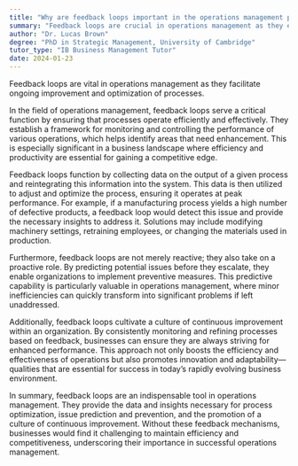 ```yaml
---
title: "Why are feedback loops important in the operations management process?"
summary: "Feedback loops are crucial in operations management as they enable continuous improvement and optimisation of processes."
author: "Dr. Lucas Brown"
degree: "PhD in Strategic Management, University of Cambridge"
tutor_type: "IB Business Management Tutor"
date: 2024-01-23
---
```


Feedback loops are vital in operations management as they facilitate ongoing improvement and optimization of processes.

In the field of operations management, feedback loops serve a critical function by ensuring that processes operate efficiently and effectively. They establish a framework for monitoring and controlling the performance of various operations, which helps identify areas that need enhancement. This is especially significant in a business landscape where efficiency and productivity are essential for gaining a competitive edge.

Feedback loops function by collecting data on the output of a given process and reintegrating this information into the system. This data is then utilized to adjust and optimize the process, ensuring it operates at peak performance. For example, if a manufacturing process yields a high number of defective products, a feedback loop would detect this issue and provide the necessary insights to address it. Solutions may include modifying machinery settings, retraining employees, or changing the materials used in production.

Furthermore, feedback loops are not merely reactive; they also take on a proactive role. By predicting potential issues before they escalate, they enable organizations to implement preventive measures. This predictive capability is particularly valuable in operations management, where minor inefficiencies can quickly transform into significant problems if left unaddressed.

Additionally, feedback loops cultivate a culture of continuous improvement within an organization. By consistently monitoring and refining processes based on feedback, businesses can ensure they are always striving for enhanced performance. This approach not only boosts the efficiency and effectiveness of operations but also promotes innovation and adaptability—qualities that are essential for success in today’s rapidly evolving business environment.

In summary, feedback loops are an indispensable tool in operations management. They provide the data and insights necessary for process optimization, issue prediction and prevention, and the promotion of a culture of continuous improvement. Without these feedback mechanisms, businesses would find it challenging to maintain efficiency and competitiveness, underscoring their importance in successful operations management.
    